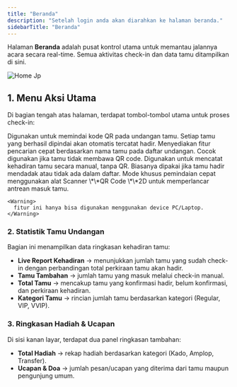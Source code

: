 ```yaml
---
title: "Beranda"
description: "Setelah login anda akan diarahkan ke halaman beranda."
sidebarTitle: "Beranda"
---
```


Halaman **Beranda** adalah pusat kontrol utama untuk memantau jalannya acara secara real-time. Semua aktivitas check-in dan data tamu ditampilkan di sini.

![Home Jp](/images/home.jpg)

## 1. Menu Aksi Utama

Di bagian tengah atas halaman, terdapat tombol-tombol utama untuk proses check-in:

<AccordionGroup>
  <Accordion title="Scan QR" defaultOpen="false" icon="qrcode" iconType="regular">
    Digunakan untuk memindai kode QR pada undangan tamu. Setiap tamu yang berhasil dipindai akan otomatis tercatat hadir.
  </Accordion>
  <Accordion title="Cari Tamu" icon="user-magnifying-glass" iconType="regular">
    Menyediakan fitur pencarian cepat berdasarkan nama tamu pada daftar undangan. Cocok digunakan jika tamu tidak membawa QR code.
  </Accordion>
  <Accordion title="Check-In Manual" icon="user-plus">
    Digunakan untuk mencatat kehadiran tamu secara manual, tanpa QR. Biasanya dipakai jika tamu hadir mendadak atau tidak ada dalam daftar.
  </Accordion>
  <Accordion title="Check-In Scanner" icon="scanner-gun">
    Mode khusus pemindaian cepat menggunakan alat Scanner \*\*QR Code \*\*2D untuk memperlancar antrean masuk tamu.

    <Warning>
      fitur ini hanya bisa digunakan menggunakan device PC/Laptop.
    </Warning>
  </Accordion>
</AccordionGroup>

### 2. **Statistik Tamu Undangan**

Bagian ini menampilkan data ringkasan kehadiran tamu:

- **Live Report Kehadiran** → menunjukkan jumlah tamu yang sudah check-in dengan perbandingan total perkiraan tamu akan hadir.
- **Tamu Tambahan** → jumlah tamu yang masuk melalui check-in manual.
- **Total Tamu** → mencakup tamu yang konfirmasi hadir, belum konfirmasi, dan perkiraan kehadiran.
- **Kategori Tamu** → rincian jumlah tamu berdasarkan kategori (Regular, VIP, VVIP).

### **3. Ringkasan Hadiah & Ucapan**

Di sisi kanan layar, terdapat dua panel ringkasan tambahan:

- **Total Hadiah** → rekap hadiah berdasarkan kategori (Kado, Amplop, Transfer).
- **Ucapan & Doa** → jumlah pesan/ucapan yang diterima dari tamu maupun pengunjung umum.